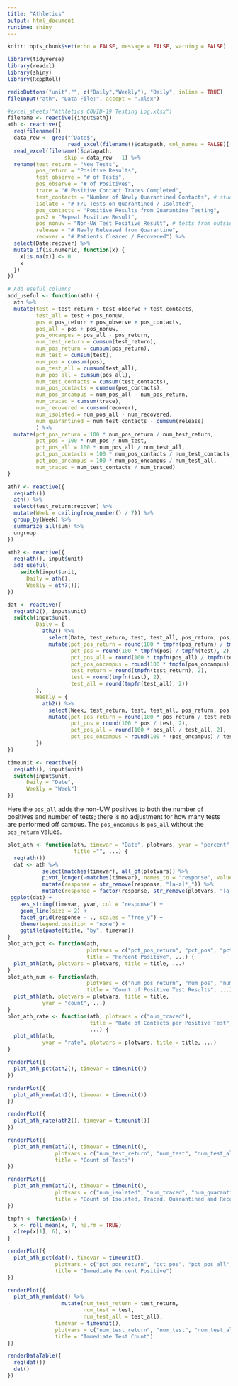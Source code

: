 ```yaml
---
title: "Athletics"
output: html_document
runtime: shiny
---
```


```r
knitr::opts_chunk$set(echo = FALSE, message = FALSE, warning = FALSE)
```

```r
library(tidyverse)
library(readxl)
library(shiny)
library(RcppRoll)
```

```r
radioButtons("unit","", c("Daily","Weekly"), "Daily", inline = TRUE)
fileInput("ath", "Data File:", accept = ".xlsx")
```

```r
#excel_sheets("Athletics COVID-19 Testing Log.xlsx")
filename <- reactive({input$ath})
ath <- reactive({
  req(filename())
  data_row <- grep("^Date$",
                   read_excel(filename()$datapath, col_names = FALSE)[[1]])
  read_excel(filename()$datapath,
                  skip = data_row - 1) %>%
  rename(test_return = "New Tests",
         pos_return = "Positive Results",
         test_observe = "# of Tests",
         pos_observe = "# of Positives",
         trace = "# Positive Contact Traces Completed",
         test_contacts = "Number of Newly Quarantined Contacts", # students and staff quarantined
         isolate = "# F/U Tests on Quarantined / Isolated",
         pos_contacts = "Positive Results from Quarantine Testing",
         pos2 = "Repeat Positive Result",
         pos_nonuw = "Non-UW Test Positive Result", # tests from outside UW of staff (or students?)
         release = "# Newly Released from Quarantine",
         recover = "# Patients Cleared / Recovered") %>%
  select(Date:recover) %>%
  mutate_if(is.numeric, function(x) {
    x[is.na(x)] <- 0
    x
  })
})
```

```r
# Add useful columns 
add_useful <- function(ath) {
  ath %>%
  mutate(test = test_return + test_observe + test_contacts,
         test_all = test + pos_nonuw,
         pos = pos_return + pos_observe + pos_contacts,
         pos_all = pos + pos_nonuw,
         pos_oncampus = pos_all - pos_return,
         num_test_return = cumsum(test_return),
         num_pos_return = cumsum(pos_return),
         num_test = cumsum(test),
         num_pos = cumsum(pos),
         num_test_all = cumsum(test_all),
         num_pos_all = cumsum(pos_all),
         num_test_contacts = cumsum(test_contacts),
         num_pos_contacts = cumsum(pos_contacts),
         num_pos_oncampus = num_pos_all - num_pos_return,
         num_traced = cumsum(trace),
         num_recovered = cumsum(recover),
         num_isolated = num_pos_all - num_recovered,
         num_quarantined = num_test_contacts - cumsum(release)
         ) %>%
  mutate(pct_pos_return = 100 * num_pos_return / num_test_return,
         pct_pos = 100 * num_pos / num_test,
         pct_pos_all = 100 * num_pos_all / num_test_all,
         pct_pos_contacts = 100 * num_pos_contacts / num_test_contacts,
         pct_pos_oncampus = 100 * num_pos_oncampus / num_test_all,
         num_traced = num_test_contacts / num_traced)
}
```

```r
ath7 <- reactive({
  req(ath())
  ath() %>%
  select(test_return:recover) %>%
  mutate(Week = ceiling(row_number() / 7)) %>%
  group_by(Week) %>%
  summarize_all(sum) %>%
  ungroup
})
```

```r
ath2 <- reactive({
  req(ath(), input$unit)
  add_useful(
    switch(input$unit,
      Daily = ath(),
      Weekly = ath7()))
}) 
```

```r
dat <- reactive({
  req(ath2(), input$unit)
  switch(input$unit,
         Daily = {
           ath2() %>%
             select(Date, test_return, test, test_all, pos_return, pos, pos_all, pos_oncampus) %>%
             mutate(pct_pos_return = round(100 * tmpfn(pos_return) / tmpfn(test_return), 2),
                    pct_pos = round(100 * tmpfn(pos) / tmpfn(test), 2),
                    pct_pos_all = round(100 * tmpfn(pos_all) / tmpfn(test_all), 2),
                    pct_pos_oncampus = round(100 * tmpfn(pos_oncampus) / tmpfn(test_all), 2),
                    test_return = round(tmpfn(test_return), 2),
                    test = round(tmpfn(test), 2),
                    test_all = round(tmpfn(test_all), 2))
         },
         Weekly = {
           ath2() %>%
             select(Week, test_return, test, test_all, pos_return, pos, pos_all, pos_oncampus) %>%
             mutate(pct_pos_return = round(100 * pos_return / test_return, 2),
                    pct_pos = round(100 * pos / test, 2),
                    pct_pos_all = round(100 * pos_all / test_all, 2),
                    pct_pos_oncampus = round(100 * (pos_oncampus) / test_all, 2))
         })
})
```

```r
timeunit <- reactive({
  req(ath(), input$unit)
  switch(input$unit,
      Daily = "Date",
      Weekly = "Week")
})
```

Here the `pos_all` adds the non-UW positives to both the number of positives and number of tests; there is no adjustment for how many tests are performed off campus. The `pos_oncampus` is `pos_all` without the `pos_return` values.

```r
plot_ath <- function(ath, timevar = "Date", plotvars, yvar = "percent", 
                     title ="", ...) {
  req(ath())
  dat <- ath %>%
           select(matches(timevar), all_of(plotvars)) %>%
           pivot_longer(-matches(timevar), names_to = "response", values_to = yvar) %>%
           mutate(response = str_remove(response, "[a-z]*_")) %>%
           mutate(response = factor(response, str_remove(plotvars, "[a-z]*_")))
 ggplot(dat) +
    aes_string(timevar, yvar, col = "response") +
    geom_line(size = 2) +
    facet_grid(response ~ ., scales = "free_y") +
    theme(legend.position = "none") +
    ggtitle(paste(title, "by", timevar))
}
plot_ath_pct <- function(ath, 
                         plotvars = c("pct_pos_return", "pct_pos", "pct_pos_all", "pct_pos_oncampus", "pct_pos_contacts"),
                         title = "Percent Positive", ...) {
  plot_ath(ath, plotvars = plotvars, title = title, ...)
}
plot_ath_num <- function(ath, 
                         plotvars = c("num_pos_return", "num_pos", "num_pos_all", "num_pos_oncampus", "num_pos_contacts"),
                         title = "Count of Positive Test Results", ...) {
  plot_ath(ath, plotvars = plotvars, title = title,
           yvar = "count", ...)
}
plot_ath_rate <- function(ath, plotvars = c("num_traced"),
                          title = "Rate of Contacts per Positive Test",
                          ...) {
  plot_ath(ath, 
           yvar = "rate", plotvars = plotvars, title = title, ...)
}
```

```r
renderPlot({
  plot_ath_pct(ath2(), timevar = timeunit())
})
```

```r
renderPlot({
  plot_ath_num(ath2(), timevar = timeunit())
})
```

```r
renderPlot({
  plot_ath_rate(ath2(), timevar = timeunit())
})
```

```r
renderPlot({
  plot_ath_num(ath2(), timevar = timeunit(),
               plotvars = c("num_test_return", "num_test", "num_test_all", "num_test_contacts"),
               title = "Count of Tests")
})
```

```r
renderPlot({
  plot_ath_num(ath2(), timevar = timeunit(),
               plotvars = c("num_isolated", "num_traced", "num_quarantined", "num_recovered"),
               title = "Count of Isolated, Traced, Quarantined and Recovered")
})
```

```r
tmpfn <- function(x) {
  x <- roll_mean(x, 7, na.rm = TRUE)
  c(rep(x[1], 6), x)
}
```

```r
renderPlot({
  plot_ath_pct(dat(), timevar = timeunit(),
               plotvars = c("pct_pos_return", "pct_pos", "pct_pos_all", "pct_pos_oncampus"),
               title = "Immediate Percent Positive")
})
```

```r
renderPlot({
  plot_ath_num(dat() %>%
                 mutate(num_test_return = test_return,
                        num_test = test,
                        num_test_all = test_all),
               timevar = timeunit(),
               plotvars = c("num_test_return", "num_test", "num_test_all"),
               title = "Immediate Test Count")
})
```

```r
renderDataTable({
  req(dat())
  dat()
})
```

